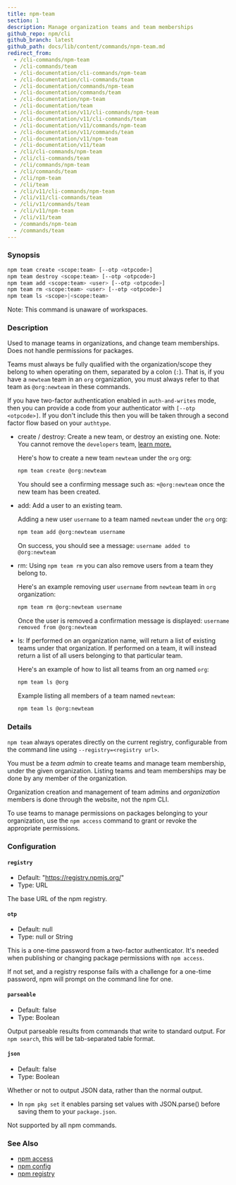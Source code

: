 ```yaml
---
title: npm-team
section: 1
description: Manage organization teams and team memberships
github_repo: npm/cli
github_branch: latest
github_path: docs/lib/content/commands/npm-team.md
redirect_from:
  - /cli-commands/npm-team
  - /cli-commands/team
  - /cli-documentation/cli-commands/npm-team
  - /cli-documentation/cli-commands/team
  - /cli-documentation/commands/npm-team
  - /cli-documentation/commands/team
  - /cli-documentation/npm-team
  - /cli-documentation/team
  - /cli-documentation/v11/cli-commands/npm-team
  - /cli-documentation/v11/cli-commands/team
  - /cli-documentation/v11/commands/npm-team
  - /cli-documentation/v11/commands/team
  - /cli-documentation/v11/npm-team
  - /cli-documentation/v11/team
  - /cli/cli-commands/npm-team
  - /cli/cli-commands/team
  - /cli/commands/npm-team
  - /cli/commands/team
  - /cli/npm-team
  - /cli/team
  - /cli/v11/cli-commands/npm-team
  - /cli/v11/cli-commands/team
  - /cli/v11/commands/team
  - /cli/v11/npm-team
  - /cli/v11/team
  - /commands/npm-team
  - /commands/team
---
```


### Synopsis

```bash
npm team create <scope:team> [--otp <otpcode>]
npm team destroy <scope:team> [--otp <otpcode>]
npm team add <scope:team> <user> [--otp <otpcode>]
npm team rm <scope:team> <user> [--otp <otpcode>]
npm team ls <scope>|<scope:team>
```

Note: This command is unaware of workspaces.

### Description

Used to manage teams in organizations, and change team memberships. Does not handle permissions for packages.

Teams must always be fully qualified with the organization/scope they belong to when operating on them, separated by a colon (`:`). That is, if you have a `newteam` team in an `org` organization, you must always refer to that team as `@org:newteam` in these commands.

If you have two-factor authentication enabled in `auth-and-writes` mode, then you can provide a code from your authenticator with `[--otp <otpcode>]`. If you don't include this then you will be taken through a second factor flow based on your `authtype`.

- create / destroy: Create a new team, or destroy an existing one. Note: You cannot remove the `developers` team, [learn more.](https://docs.npmjs.com/about-developers-team)

  Here's how to create a new team `newteam` under the `org` org:

  ```bash
  npm team create @org:newteam
  ```

  You should see a confirming message such as: `+@org:newteam` once the new team has been created.

- add: Add a user to an existing team.

  Adding a new user `username` to a team named `newteam` under the `org` org:

  ```bash
  npm team add @org:newteam username
  ```

  On success, you should see a message: `username added to @org:newteam`

- rm: Using `npm team rm` you can also remove users from a team they belong to.

  Here's an example removing user `username` from `newteam` team in `org` organization:

  ```bash
  npm team rm @org:newteam username
  ```

  Once the user is removed a confirmation message is displayed: `username removed from @org:newteam`

- ls: If performed on an organization name, will return a list of existing teams under that organization. If performed on a team, it will instead return a list of all users belonging to that particular team.

  Here's an example of how to list all teams from an org named `org`:

  ```bash
  npm team ls @org
  ```

  Example listing all members of a team named `newteam`:

  ```bash
  npm team ls @org:newteam
  ```

### Details

`npm team` always operates directly on the current registry, configurable from the command line using `--registry=<registry url>`.

You must be a _team admin_ to create teams and manage team membership, under the given organization. Listing teams and team memberships may be done by any member of the organization.

Organization creation and management of team admins and _organization_ members is done through the website, not the npm CLI.

To use teams to manage permissions on packages belonging to your organization, use the `npm access` command to grant or revoke the appropriate permissions.

### Configuration

#### `registry`

- Default: "https://registry.npmjs.org/"
- Type: URL

The base URL of the npm registry.

#### `otp`

- Default: null
- Type: null or String

This is a one-time password from a two-factor authenticator. It's needed when publishing or changing package permissions with `npm access`.

If not set, and a registry response fails with a challenge for a one-time password, npm will prompt on the command line for one.

#### `parseable`

- Default: false
- Type: Boolean

Output parseable results from commands that write to standard output. For `npm search`, this will be tab-separated table format.

#### `json`

- Default: false
- Type: Boolean

Whether or not to output JSON data, rather than the normal output.

- In `npm pkg set` it enables parsing set values with JSON.parse() before saving them to your `package.json`.

Not supported by all npm commands.

### See Also

- [npm access](/cli/v11/commands/npm-access)
- [npm config](/cli/v11/commands/npm-config)
- [npm registry](/cli/v11/using-npm/registry)

